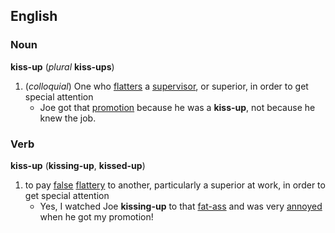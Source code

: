 == English ==
=== Noun ===
'''kiss-up''' (''plural'' '''kiss-ups''')
# (''colloquial'') One who [[flattery|flatters]] a [[supervisor]], or superior, in order to get special attention
#* Joe got that [[promotion]] because he was a '''kiss-up''', not because he knew the job.
=== Verb ===
'''kiss-up''' ('''kissing-up''', '''kissed-up''')
# to pay [[false]] [[flattery]] to another, particularly a superior at work, in order to get special attention
#* Yes, I watched Joe '''kissing-up''' to that [[fat-ass]] and was very [[annoyed]] when he got my promotion!